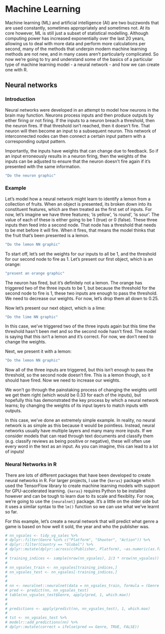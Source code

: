 # Machine Learning

Machine learning (ML) and artificial intelligence (AI) are two buzzwords that are used constantly, sometimes appropriately and sometimes not. At its core however, ML is still just a subset of statistical modelling. Although computing power has increased exponentially over the last 20 years, allowing us to deal with more data and perform more calculations per second, many of the methods that underpin modern machine learning methods are not new, and in many cases aren't particularly complicated. So now we're going to try and understand some of the basics of a particular type of machine learning model - a neural network - and how we can create one with R.

## Neural networks

### Introduction

Neural networks were developed in an attempt to model how neurons in the brain may function. Neurons process inputs and then produce outputs by either firing or not firing. If the inputs to a neuron breach a threshold, then the neuron fires. If that threshold isn't reached, then it doesn't fire. That neuron will then become an input to a subsequent neuron. This network of interconnected nodes can then connect a certain input pattern with a corresponding output pattern.

Importantly, the inputs have weights that can change due to feedback. So if an input erroneously results in a neuron firing, then the weights of the inputs can be adjusted to ensure that the neuron doesn't fire again if it's presented with the same information.

```r
"Do the neuron graphic"
```

### Example

Let's model how a neural network might learn to identify a lemon from a collection of fruits. When an object is presented, its broken down into its constituent features, which are then treated as the first set of inputs. For now, let's imagine we have three features; 'is yellow', 'is round', 'is sour'. The value of each of these is either going to be 1 (true) or 0 (false). These three inputs then feed into a second node. That node has a threshold that needs to be met before it will fire. When it fires, that means the model thinks that the fruit that's been presented is a lemon.

```r
"Do the lemon NN graphic"
```

To start off, let's set the weights for our inputs to all be 1, and the threshold for our second node to fire as 1. Let's present our first object, which is an orange:

```r
"present an orange graphic"
```

The neuron has fired, but it's definitely not a lemon. The orange has triggered two of the three inputs to be 1, but because the threshold for the second node to fire is 1, these two inputs are enough to pass the threshold. We need to decrease our weights. For now, let's drop them all down to 0.25.

Now let's present our next object, which is a lime:

```r
"Do the lime NN graphic"
```

In this case, we've triggered two of the three inputs again but this time the threshold hasn't been met and so the second node hasn't fired. The model is saying that this isn't a lemon and it's correct. For now, we don't need to change the weights.

Next, we present it with a lemon:

```r
"Do the lemon NN graphic"
```

Now all of the three inputs are triggered, but this isn't enough to pass the threshold, so the second node doesn't fire. This is a lemon though, so it should have fired. Now we need to increase our weights.

We won't go through the painstaking process of changing the weights until we get them right (which would be 0.33 for each of the inputs), but hopefully this has demonstrated the key process by which a neural network learns; by changing the weights of its input layers to match inputs with outputs.

In this case, we've done an extremely simple example. In reality, no neural network is as simple as this because it would be pointless. Instead, neural networks usually have multiple layers and many many more inputs. If we consider models that can read through text documents and classify them (e.g. classify reviews as being positive or negative), these will often use every word in the text as an input. As you can imagine, this can lead to a lot of inputs!

### Neural Networks in R

There are lots of different packages that have been developed to create neural networks in R. For larger projects, I use the `{keras}` package which used the TensorFlow library to create machine learning models with support for GPU-accelerated learning. `{keras}` requires Python to be installed however and can be tough to learn due to its scale and flexiblity. For now, we're going to use the `{neuralnet}` package. It's a little on the older side but it uses a similar syntax to the `lm()` function so we can use what we've learnt so far.

For this example, let's create a neural network that will predict what genre a game is based on how well it sold, the year and who the publisher was.

```r

# nn_vgsales <- tidy_vg_sales %>%
# dplyr::filter(Genre %in% c("Platform", "Shooter", "Action")) %>%
# dplyr::filter(Country == "Global") %>%
# dplyr::mutate(dplyr::across(c(Publisher, Platform), ~as.numeric(as.factor(.x))))
# 
# training_indices <- sample(nrow(nn_vgsales), 2/3 * nrow(nn_vgsales))
# 
# nn_vgsales_train <- nn_vgsales[training_indices,]
# nn_vgsales_test <- nn_vgsales[-training_indices,]
# 
# 
# nn <- neuralnet::neuralnet(data = nn_vgsales_train, formula = (Genre == "Platform") + (Genre == "Shooter") + (Genre == "Action") ~ Sales + Year + Publisher, linear.output = FALSE, rep = 10)
# pred <- predict(nn, nn_vgsales_test)
# table(nn_vgsales_test$Genre, apply(pred, 1, which.max))
# 
# 
# predictions <- apply(predict(nn, nn_vgsales_test), 1, which.max)
# 
# tst <- nn_vgsales_test %>%
# modelr::add_predictions(nn) %>%
# dplyr::mutate(correct = ifelse(pred == Genre, TRUE, FALSE))

```

